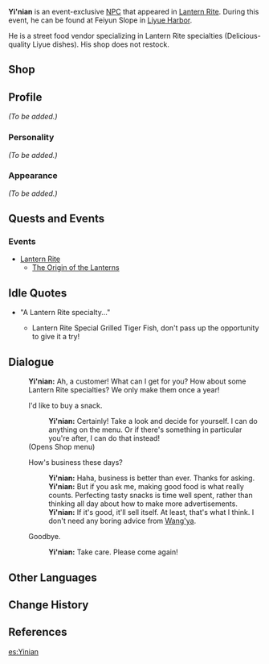 {{Meta
<!-- REMOVE THIS TEMPLATE AFTER ADDING MISSING INFO -->
|missing_NPC_profile  = yes
}}
{{Character Infobox
|image            = NPC Yi'nian.png
|type             = Event NPC
|region           = Liyue
|title            = Street Food Vendor
|voiceEN          = [https://www.yongyeavo.com Yong Yea]<ref>Twitter: [https://twitter.com/YongYea/status/1359553713212256256 EN VA Self Announcement]</ref>
}}
'''Yi'nian''' is an event-exclusive [[NPC]] that appeared in [[Lantern Rite]]. During this event, he can be found at Feiyun Slope in [[Liyue Harbor]].

He is a street food vendor specializing in Lantern Rite specialties (Delicious-quality Liyue dishes). His shop does not restock.

==Shop==
{{Shop/Header|vendor=Yi'nian}}
{{Shop|Lantern Rite Special Grilled Tiger Fish|380|20}}
{{Shop|Lantern Rite Special Fried Radish Balls|2,025|15}}
{{Shop|Lantern Rite Special Lotus Seed and Bird Egg Soup|1,550|15}}
{{Shop|Lantern Rite Special Jewelry Soup|1,775|15}}
{{Shop|Lantern Rite Special Noodles with Mountain Delicacies|2,150|15}}
{{Shop|Lantern Rite Special Come and Get It|6,225|10}}
{{Shop|Lantern Rite Special Triple-Layered Consommé|7,050|10}}
{{Shop/Footer}}

==Profile==
<!-- detailed story/lore information goes here -->
''(To be added.)''

===Personality===
''(To be added.)''

===Appearance===
''(To be added.)''

==Quests and Events==
===Events===
* [[Lantern Rite]]
** [[The Origin of the Lanterns]]

==Idle Quotes==
* "A Lantern Rite specialty..."
** {{A|VO Yi'nian 01 (Lantern Rite).ogg}} Lantern Rite Special Grilled Tiger Fish, don't pass up the opportunity to give it a try!

==Dialogue==
{{Dialogue start}}
:'''Yi'nian:''' Ah, a customer! What can I get for you? How about some Lantern Rite specialties? We only make them once a year!
:{{DIcon|Shop}} I'd like to buy a snack.
::'''Yi'nian:''' Certainly! Take a look and decide for yourself. I can do anything on the menu. Or if there's something in particular you're after, I can do that instead!
:;(Opens Shop menu)
:{{DIcon}} How's business these days?
::'''Yi'nian:''' Haha, business is better than ever. Thanks for asking.
::'''Yi'nian:''' But if you ask me, making good food is what really counts. Perfecting tasty snacks is time well spent, rather than thinking all day about how to make more advertisements.
::'''Yi'nian:''' If it's good, it'll sell itself. At least, that's what I think. I don't need any boring advice from [[Wang'ya]].
:{{DIcon}} Goodbye.
::'''Yi'nian:''' Take care. Please come again!
{{Dialogue end}}

==Other Languages==
{{Other Languages
|default_hidden = 1
|en      = Yi'nian
|zhs     = 宜年
|zhs_rm  = Yí'nián
|zht     = 宜年
|zht_rm  = Yí'nián
|ja      = 宜年
|ja_rm   = Ginen{{Assumed}}
|ko      = 의언
|ko_rm   = 
|es      = Yinian
|fr      = Yinian
|ru      = И Нянь
|th      = Yi'nian
|vi      = Yi'nian
|de      = Yinian
|id      = Yi'nian
|pt      = Yi'nian
}}

==Change History==
{{Change History|1.3}}

==References==
{{Reflist}}

[[es:Yinian]]